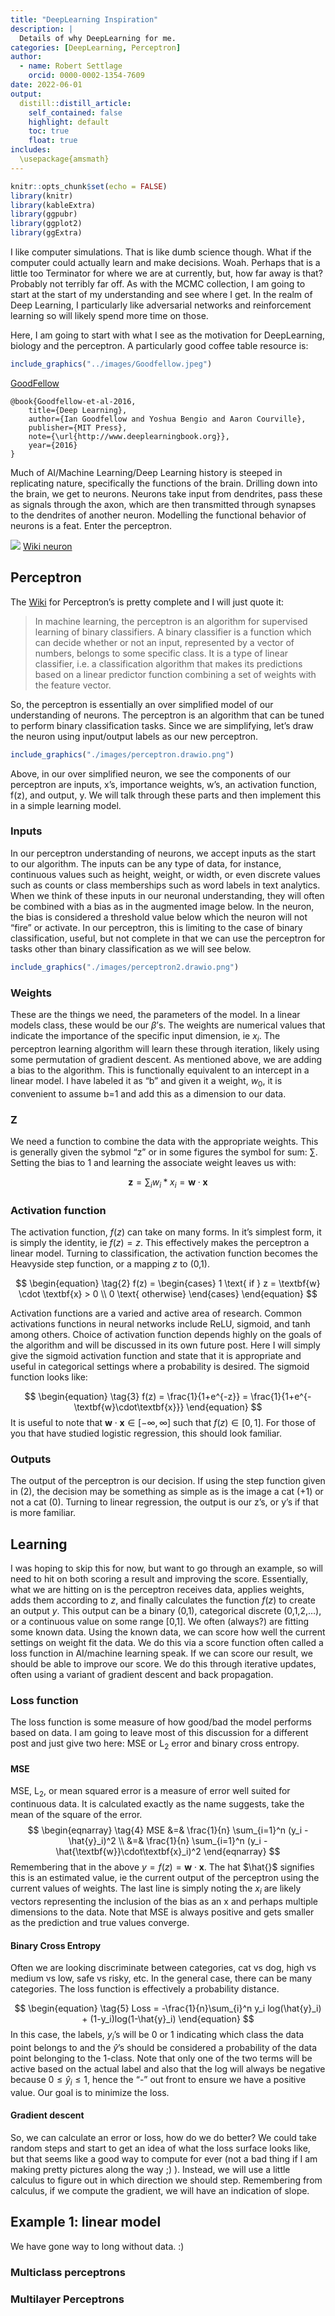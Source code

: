 ```yaml
---
title: "DeepLearning Inspiration"
description: |
  Details of why DeepLearning for me.
categories: [DeepLearning, Perceptron]
author:
  - name: Robert Settlage
    orcid: 0000-0002-1354-7609
date: 2022-06-01
output:
  distill::distill_article:
    self_contained: false
    highlight: default
    toc: true
    float: true
includes:
  \usepackage{amsmath}
---
```


```r
knitr::opts_chunk$set(echo = FALSE)
library(knitr)
library(kableExtra)
library(ggpubr)
library(ggplot2)
library(ggExtra)
```

I like computer simulations. That is like dumb science though. What if the computer could actually learn and make decisions. Woah. Perhaps that is a little too Terminator for where we are at currently, but, how far away is that? Probably not terribly far off. As with the MCMC collection, I am going to start at the start of my understanding and see where I get. In the realm of Deep Learning, I particularly like adversarial networks and reinforcement learning so will likely spend more time on those.

Here, I am going to start with what I see as the motivation for DeepLearning, biology and the perceptron. A particularly good coffee table resource is:

```r
include_graphics("../images/Goodfellow.jpeg")
```

[GoodFellow](http://www.deeplearningbook.org)

    @book{Goodfellow-et-al-2016,
        title={Deep Learning},
        author={Ian Goodfellow and Yoshua Bengio and Aaron Courville},
        publisher={MIT Press},
        note={\url{http://www.deeplearningbook.org}},
        year={2016}
    }

Much of AI/Machine Learning/Deep Learning history is steeped in replicating nature, specifically the functions of the brain. Drilling down into the brain, we get to neurons. Neurons take input from dendrites, pass these as signals through the axon, which are then transmitted through synapses to the dendrites of another neuron. Modelling the functional behavior of neurons is a feat. Enter the perceptron.

![](https://upload.wikimedia.org/wikipedia/commons/thumb/1/10/Blausen_0657_MultipolarNeuron.png/500px-Blausen_0657_MultipolarNeuron.png) [Wiki neuron](https://en.wikipedia.org/wiki/Neuron)

## Perceptron

The [Wiki](https://en.wikipedia.org/wiki/Perceptron) for Perceptron's is pretty complete and I will just quote it:

> In machine learning, the perceptron is an algorithm for supervised learning of binary classifiers. A binary classifier is a function which can decide whether or not an input, represented by a vector of numbers, belongs to some specific class. It is a type of linear classifier, i.e. a classification algorithm that makes its predictions based on a linear predictor function combining a set of weights with the feature vector.

So, the perceptron is essentially an over simplified model of our understanding of neurons. The perceptron is an algorithm that can be tuned to perform binary classification tasks. Since we are simplifying, let's draw the neuron using input/output labels as our new perceptron.

```r
include_graphics("./images/perceptron.drawio.png")
```

Above, in our over simplified neuron, we see the components of our perceptron are inputs, x's, importance weights, w's, an activation function, f(z), and output, y. We will talk through these parts and then implement this in a simple learning model.

### Inputs

In our perceptron understanding of neurons, we accept inputs as the start to our algorithm. The inputs can be any type of data, for instance, continuous values such as height, weight, or width, or even discrete values such as counts or class memberships such as word labels in text analytics. When we think of these inputs in our neuronal understanding, they will often be combined with a bias as in the augmented image below. In the neuron, the bias is considered a threshold value below which the neuron will not "fire" or activate. In our perceptron, this is limiting to the case of binary classification, useful, but not complete in that we can use the perceptron for tasks other than binary classification as we will see below.

```r
include_graphics("./images/perceptron2.drawio.png")
```

### Weights

These are the things we need, the parameters of the model. In a linear models class, these would be our $\beta$'s. The weights are numerical values that indicate the importance of the specific input dimension, ie $x_i$. The perceptron learning algorithm will learn these through iteration, likely using some permutation of gradient descent. As mentioned above, we are adding a bias to the algorithm. This is functionally equivalent to an intercept in a linear model. I have labeled it as "b" and given it a weight, $w_0$, it is convenient to assume b=1 and add this as a dimension to our data.

### Z

We need a function to combine the data with the appropriate weights. This is generally given the sybmol "z" or in some figures the symbol for sum: $\sum$. Setting the bias to 1 and learning the associate weight leaves us with: 

$$
\begin{equation}
\tag{1}
\textbf{z} = \sum_i w_i \ast x_i = \textbf{w}\cdot\textbf{x}
\end{equation}
$$

### Activation function

The activation function, $f(z)$ can take on many forms. In it's simplest form, it is simply the identity, ie $f(z)=z$. This effectively makes the perceptron a linear model. Turning to classification, the activation function becomes the Heavyside step function, or a mapping $z$ to (0,1).

$$
\begin{equation}
\tag{2}
f(z) = 
\begin{cases}
1 \text{ if } z = \textbf{w} \cdot \textbf{x} > 0 \\
0 \text{ otherwise}
\end{cases}
\end{equation}
$$

Activation functions are a varied and active area of research. Common activations functions in neural networks include ReLU, sigmoid, and tanh among others. Choice of activation function depends highly on the goals of the algorithm and will be discussed in its own future post.  Here I will simply give the sigmoid activation function and state that it is appropriate and useful in categorical settings where a probability is desired.  The sigmoid function looks like:

$$
\begin{equation}
\tag{3}
f(z) = \frac{1}{1+e^{-z}} = \frac{1}{1+e^{-\textbf{w}\cdot\textbf{x}}}
\end{equation}
$$
It is useful to note that $\textbf{w}\cdot\textbf{x} \in [-\infty,\infty]$ such that $f(z) \in [0,1]$.  For those of you that have studied logistic regression, this should look familiar.

### Outputs

The output of the perceptron is our decision. If using the step function given in (2), the decision may be something as simple as is the image a cat (+1) or not a cat (0). Turning to linear regression, the output is our z's, or y's if that is more familiar.

## Learning
I was hoping to skip this for now, but want to go through an example, so will need to hit on both scoring a result and improving the score.  Essentially, what we are hitting on is the perceptron receives data, applies weights, adds them according to $z$, and finally calculates the function $f(z)$ to create an output $y$.  This output can be a binary (0,1), categorical discrete (0,1,2,...), or a continuous value on some range [0,1].  We often (always?) are fitting some known data.  Using the known data, we can score how well the current settings on weight fit the data.  We do this via a score function often called a loss function in AI/machine learning speak.  If we can score our result, we should be able to improve our score.  We do this through iterative updates, often using a variant of gradient descent and back propagation.  

### Loss function
The loss function is some measure of how good/bad the model performs based on data.  I am going to leave most of this discussion for a different post and just give two here: MSE or L$_2$ error and binary cross entropy.

#### MSE

MSE, L$_2$, or mean squared error is a measure of error well suited for continuous data.  It is calculated exactly as the name suggests, take the mean of the square of the error.  
$$
\begin{eqnarray}
\tag{4}
MSE &=& \frac{1}{n} \sum_{i=1}^n (y_i - \hat{y}_i)^2 \\
  &=& \frac{1}{n} \sum_{i=1}^n (y_i - \hat{\textbf{w}}\cdot\textbf{x}_i)^2
\end{eqnarray}
$$
Remembering that in the above $y = f(z) = \textbf{w}\cdot\textbf{x}$.  The hat $\hat{}$ signifies this is an estimated value, ie the current output of the perceptron using the current values of weights. The last line is simply noting the $x_i$ are likely vectors representing the inclusion of the bias as an x and perhaps multiple dimensions to the data.  Note that MSE is always positive and gets smaller as the prediction and true values converge.

#### Binary Cross Entropy  
Often we are looking discriminate between categories, cat vs dog, high vs medium vs low, safe vs risky, etc.  In the general case, there can be many categories.  The loss function is effectively a probability distance.


$$
\begin{equation}
\tag{5}
Loss = -\frac{1}{n}\sum_{i}^n y_i log(\hat{y}_i) + (1-y_i)log(1-\hat{y}_i)
\end{equation}
$$
In this case, the labels, $y_i$'s will be 0 or 1 indicating which class the data point belongs to and the $\hat{y}$'s should be considered a probability of the data point belonging to the 1-class.  Note that only one of the two terms will be active based on the actual label and also that the log will always be negative because $0 \le \hat{y}_i \le 1$, hence the "-" out front to ensure we have a positive value.  Our goal is to minimize the loss.

#### Gradient descent
So, we can calculate an error or loss, how do we do better?  We could take random steps and start to get an idea of what the loss surface looks like, but that seems like a good way to compute for ever (not a bad thing if I am making pretty pictures along the way ;) ).  Instead, we will use a little calculus to figure out in which direction we should step.  Remembering from calculus, if we compute the gradient, we will have an indication of slope.

## Example 1: linear model
We have gone way to long without data. :)  


### Multiclass perceptrons

### Multilayer Perceptrons
